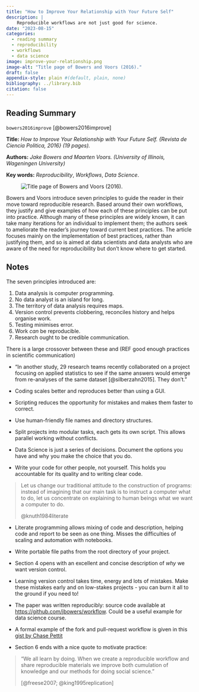 ```yaml
---
title: "How to Improve Your Relationship with Your Future Self"
description: |
    Reproducible workflows are not just good for science.
date: "2023-08-15"
categories:
  - reading summary
  - reproducibility
  - workflows
  - data science
image: improve-your-relationship.png
image-alt: "Title page of Bowers and Voors (2016)."
draft: false
appendix-style: plain #(default, plain, none)
bibliography: ../library.bib
citation: false
---
```


## Reading Summary

`bowers2016improve` [@bowers2016improve]

**Title:** *How to Improve Your Relationship with Your Future Self. {Revista de Ciencia Politica, 2016} (19 pages).*

**Authors:** *Jake Bowers and Maarten Voors. (University of Illinois, Wageningen University)*

**Key words:** *Reproducibility*, *Workflows*, *Data Science*.

::: medium_right
<figure><img src="improve-your-relationship.png" alt="Title page of Bowers and Voors (2016)." style="border-radius: 3%;"/></figure>
:::

Bowers and Voors introduce seven principles to guide the reader in their move toward reproducible research. Based around their own workflows, they justify and give examples of how each of these principles can be put into practice. Although many of these principles are widely known, it can take many iterations for an individual to implement them; the authors seek to ameliorate the reader's journey toward current best practices. The article focuses mainly on the implementation of best practices, rather than justifying them, and so is aimed at data scientists and data analysts who are aware of the need for reproducibility but don't know where to get started.

## Notes

The seven principles introduced are:

1.  Data analysis is computer programming.
2.  No data analyst is an island for long.
3.  The territory of data analysis requires maps.
4.  Version control prevents clobbering, reconciles history and helps organise work.
5.  Testing minimises error.
6.  Work *can* be reproducible.
7.  Research ought to be credible communication.

There is a large crossover between these and (REF good enough practices in scientific communication)

-   "In another study, 29 research teams recently collaborated on a project focusing on applied statistics to see if the same answers would emerge from re-analyses of the same dataset [@silberzahn2015]. They don't."

-   Coding scales better and reproduces better than using a GUI.

-   Scripting reduces the opportunity for mistakes and makes them faster to correct.

-   Use human-friendly file names and directory structures.

-   Split projects into modular tasks, each gets its own script. This allows parallel working without conflicts.

-   Data Science is just a series of decisions. Document the options you have and why you make the choice that you do.

-   Write your code for other people, not yourself. This holds you accountable for its quality and to writing clear code.

> Let us change our traditional attitude to the construction of programs: instead of imagining that our main task is to instruct a computer what to do, let us concentrate on explaining to human beings what we want a computer to do.
>
> @knuth1984literate

-   Literate programming allows mixing of code and description, helping code and report to be seen as one thing. Misses the difficulties of scaling and automation with notebooks.

-   Write portable file paths from the root directory of your project.

-   Section 4 opens with an excellent and concise description of *why* we want version control.

-   Learning version control takes time, energy and lots of mistakes. Make these mistakes early and on low-stakes projects - you can burn it all to the ground if you need to!

-   The paper was written reproducibly: source code available at <https://github.com/jbowers/workflow>. Could be a useful example for data science course.

-   A formal example of the fork and pull-request workflow is given in this [gist by Chase Pettit](https://gist.github.com/Chaser324/ce0505fbed06b947d962)

-   Section 6 ends with a nice quote to motivate practice:

> "We all learn by doing. When we create a reproducible workflow and share reproducible materials we improve both cumulation of knowledge and our methods for doing social science."
>
> [@freese2007; @king1995replication]
